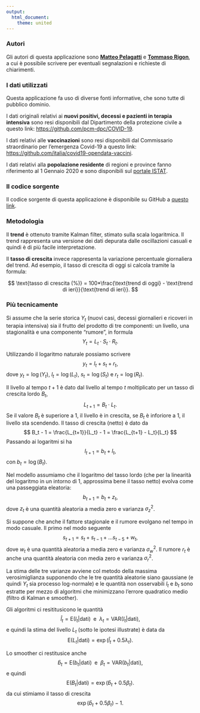 ---
output: 
  html_document: 
    theme: united
---

### Autori

Gli autori di questa applicazione sono <a href='https://www.unimib.it/matteo-maria-pelagatti'><b>Matteo Pelagatti</b></a> e <a href='https://tommasorigon.github.io'><b>Tommaso Rigon</b></a>, a cui è possibile scrivere per eventuali segnalazioni e richieste di chiarimenti.

### I dati utilizzati

Questa applicazione fa uso di diverse fonti informative, che sono tutte di pubblico dominio. 

I dati originali relativi ai **nuovi positivi, decessi e pazienti in terapia intensiva** sono resi disponibili dal Dipartimento della protezione civile a questo link: [https://github.com/pcm-dpc/COVID-19](https://github.com/pcm-dpc/COVID-19). 

I dati relativi alle **vaccinazioni** sono resi disponibili dal Commissario straordinario per l'emergenza Covid-19 a questo link: <a href='https://github.com/italia/covid19-opendata-vaccini'>https://github.com/italia/covid19-opendata-vaccini</a>. 

I dati relativi alla **popolazione residente** di regioni e province fanno riferimento al 1 Gennaio 2020 e sono disponibili sul [portale ISTAT](http://dati.istat.it/Index.aspx?QueryId=42869).


### Il codice sorgente

Il codice sorgente di questa applicazione è disponibile su GitHub a [questo link](https://github.com/tommasorigon/covid19).

### Metodologia

Il **trend** è ottenuto tramite Kalman filter, stimato sulla scala logaritmica. Il trend rappresenta una versione dei dati depurata dalle oscillazioni casuali e quindi è di più facile interpretazione. 

Il **tasso di crescita** invece rappresenta la variazione percentuale giornaliera del trend. Ad esempio, il tasso di crescita di oggi si calcola tramite la formula: 

$$
\text{tasso di crescita (%)} = 100*\frac{\text{trend di oggi} - \text{trend di ieri}}{\text{trend di ieri}}.
$$

### Più tecnicamente

Si assume che la serie storica $Y_t$ (nuovi casi, decessi giornalieri e ricoveri in terapia intensiva) sia il frutto del prodotto di tre componenti: un livello, una stagionalità e una componente "rumore", in formula
$$
  Y_t = L_t \cdot S_t \cdot R_t.
$$

Utilizzando il logaritmo naturale possiamo scrivere
$$
  y_t = l_t + s_t + r_t,
$$
dove $y_t = \log(Y_t)$, $l_t = \log(L_t)$, $s_t = \log(S_t)$ e $r_t = \log(R_t)$.

Il livello al tempo $t+1$ è dato dal livello al tempo $t$ moltiplicato per un tasso di crescita lordo $B_t$,
$$
  L_{t+1} = B_t \cdot L_{t}.
$$
Se il valore $B_t$ è superiore a 1, il livello è in crescita, se $B_t$ è inforiore a 1, il livello sta scendendo. Il tasso di crescita (netto) è dato da
$$
  B_t - 1 = \frac{L_{t+1}}{L_t} - 1 = \frac{L_{t+1} - L_t}{L_t}
$$
Passando ai logaritmi si ha
$$
  l_{t+1} = b_t + l_t,
$$
con $b_t = \log(B_t)$.

Nel modello assumiamo che il logaritmo del tasso lordo (che per la linearità del logaritmo in un intorno di 1, approssima bene il tasso netto) evolva come una passeggiata eleatoria:
$$
  b_{t+1} = b_t + z_t,
$$
dove $z_t$ è una quantità aleatoria a media zero e varianza $\sigma_z^2$.

Si suppone che anche il fattore stagionale e il rumore evolgano nel tempo in modo casuale. Il primo nel modo seguente
$$
  s_{t+1} = s_{t} + s_{t-1} + \ldots s_{t-5} + w_t,
$$
dove $w_t$ è una quantità aleatoria a media zero e varianza $\sigma_w^2$. Il rumore $r_t$ è anche una quantità aleatoria con media zero e varianza $\sigma_r^2$.

La stima delle tre varianze avviene col metodo della massima verosimiglianza supponendo che le tre quantità aleatorie siano gaussiane (e quindi $Y_t$ sia processo log-normale) e le quantità non osservabili $l_t$ e $b_t$ sono estratte per mezzo di algoritmi che minimizzano l'errore quadratico medio (filtro di Kalman e smoother).

Gli algoritmi ci resititusicono le quantità
$$
  \hat{l}_t = \mathrm{E}\left( l_t | \text{dati} \right) \;\text{ e }\;
  \lambda_t = \mathrm{VAR}\left( l_t | \text{dati} \right),
$$
e quindi la stima del livello $L_t$ (sotto le ipotesi illustrate) è data da
$$
  \mathrm{E}\left( L_t | \text{dati} \right) = \exp(\hat{l}_t + 0.5\lambda_t).
$$

Lo smoother ci restitusice anche
$$
  \hat{b}_t = \mathrm{E}\left( b_t | \text{dati} \right) \;\text{ e }\;
  \beta_t = \mathrm{VAR}\left( b_t | \text{dati} \right),
$$
e quindi
$$
  \mathrm{E}\left( B_t | \text{dati} \right) = \exp(\hat{b}_t + 0.5\beta_t).
$$
da cui stimiamo il tasso di crescita
$$
  \exp(\hat{b}_t + 0.5\beta_t) - 1.
$$